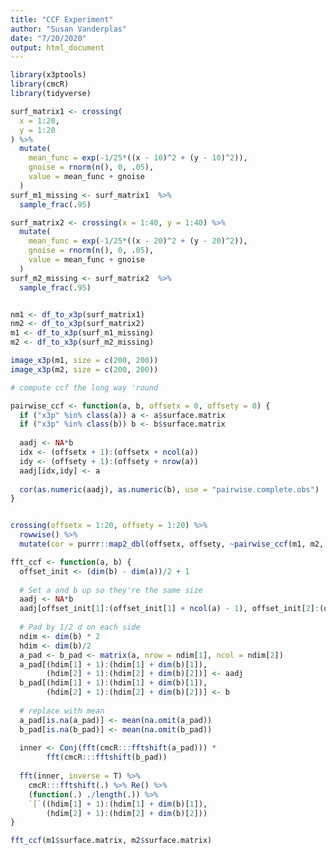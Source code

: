 ```yaml
---
title: "CCF Experiment"
author: "Susan Vanderplas"
date: "7/20/2020"
output: html_document
---
```


```r
library(x3ptools)
library(cmcR)
library(tidyverse)
```


```r
surf_matrix1 <- crossing(
  x = 1:20,
  y = 1:20
) %>%
  mutate(
    mean_func = exp(-1/25*((x - 10)^2 + (y - 10)^2)),
    gnoise = rnorm(n(), 0, .05),
    value = mean_func + gnoise
  )
surf_m1_missing <- surf_matrix1  %>%
  sample_frac(.95)

surf_matrix2 <- crossing(x = 1:40, y = 1:40) %>%
  mutate(
    mean_func = exp(-1/25*((x - 20)^2 + (y - 20)^2)),
    gnoise = rnorm(n(), 0, .05), 
    value = mean_func + gnoise
  ) 
surf_m2_missing <- surf_matrix2  %>%
  sample_frac(.95)


nm1 <- df_to_x3p(surf_matrix1)
nm2 <- df_to_x3p(surf_matrix2)
m1 <- df_to_x3p(surf_m1_missing)
m2 <- df_to_x3p(surf_m2_missing)

image_x3p(m1, size = c(200, 200))
image_x3p(m2, size = c(200, 200))
```


```r
# compute ccf the long way 'round

pairwise_ccf <- function(a, b, offsetx = 0, offsety = 0) {
  if ("x3p" %in% class(a)) a <- a$surface.matrix
  if ("x3p" %in% class(b)) b <- b$surface.matrix
  
  aadj <- NA*b
  idx <- (offsetx + 1):(offsetx + ncol(a))
  idy <- (offsety + 1):(offsety + nrow(a))
  aadj[idx,idy] <- a
  
  cor(as.numeric(aadj), as.numeric(b), use = "pairwise.complete.obs")
}


crossing(offsetx = 1:20, offsety = 1:20) %>%
  rowwise() %>%
  mutate(cor = purrr::map2_dbl(offsetx, offsety, ~pairwise_ccf(m1, m2, .x, .y)))

fft_ccf <- function(a, b) {
  offset_init <- (dim(b) - dim(a))/2 + 1
  
  # Set a and b up so they're the same size
  aadj <- NA*b
  aadj[offset_init[1]:(offset_init[1] + ncol(a) - 1), offset_init[2]:(offset_init[2] + nrow(a) - 1)] <- a
  
  # Pad by 1/2 d on each side
  ndim <- dim(b) * 2
  hdim <- dim(b)/2
  a_pad <- b_pad <- matrix(a, nrow = ndim[1], ncol = ndim[2])
  a_pad[(hdim[1] + 1):(hdim[1] + dim(b)[1]), 
        (hdim[2] + 1):(hdim[2] + dim(b)[2])] <- aadj
  b_pad[(hdim[1] + 1):(hdim[1] + dim(b)[1]), 
        (hdim[2] + 1):(hdim[2] + dim(b)[2])] <- b
  
  # replace with mean
  a_pad[is.na(a_pad)] <- mean(na.omit(a_pad))
  b_pad[is.na(b_pad)] <- mean(na.omit(b_pad))
  
  inner <- Conj(fft(cmcR:::fftshift(a_pad))) * 
        fft(cmcR:::fftshift(b_pad))
  
  fft(inner, inverse = T) %>%
    cmcR:::fftshift(.) %>% Re() %>%
    (function(.) ./length(.)) %>%
    `[`((hdim[1] + 1):(hdim[1] + dim(b)[1]), 
        (hdim[2] + 1):(hdim[2] + dim(b)[2]))
}

fft_ccf(m1$surface.matrix, m2$surface.matrix)
```

